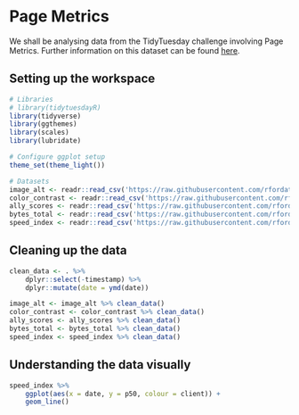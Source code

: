 # Page Metrics

We shall be analysing data from the TidyTuesday challenge involving Page Metrics. Further information on this dataset can be found [here](https://github.com/rfordatascience/tidytuesday/tree/master/data/2022/2022-11-15).

## Setting up the workspace
```r
# Libraries
# library(tidytuesdayR)
library(tidyverse)
library(ggthemes)
library(scales)
library(lubridate)

# Configure ggplot setup
theme_set(theme_light())

# Datasets
image_alt <- readr::read_csv('https://raw.githubusercontent.com/rfordatascience/tidytuesday/master/data/2022/2022-11-15/image_alt.csv')
color_contrast <- readr::read_csv('https://raw.githubusercontent.com/rfordatascience/tidytuesday/master/data/2022/2022-11-15/color_contrast.csv')
ally_scores <- readr::read_csv('https://raw.githubusercontent.com/rfordatascience/tidytuesday/master/data/2022/2022-11-15/ally_scores.csv')
bytes_total <- readr::read_csv('https://raw.githubusercontent.com/rfordatascience/tidytuesday/master/data/2022/2022-11-15/bytes_total.csv')
speed_index <- readr::read_csv('https://raw.githubusercontent.com/rfordatascience/tidytuesday/master/data/2022/2022-11-15/speed_index.csv')

```

## Cleaning up the data

```r
clean_data <- . %>% 
    dplyr::select(-timestamp) %>% 
    dplyr::mutate(date = ymd(date))

image_alt <- image_alt %>% clean_data()
color_contrast <- color_contrast %>% clean_data()
ally_scores <- ally_scores %>% clean_data()
bytes_total <- bytes_total %>% clean_data()
speed_index <- speed_index %>% clean_data()

```

## Understanding the data visually

```r
speed_index %>% 
    ggplot(aes(x = date, y = p50, colour = client)) +
    geom_line()
```